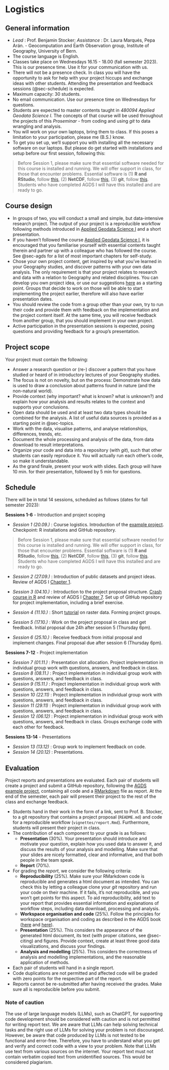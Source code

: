 # Logistics

## General information

- *Lead* : Prof. Benjamin Stocker; *Assistance* : Dr. Laura Marqués, Pepa Arán. - Geocomputation and Earth Observation group, Institute of Geography, University of Bern.
- The course language is English.
- Classes take place on Wednesdays 16.15 - 18.00 (fall semester 2023). This is our presence time. Use it for your communication with us. 
- There will not be a presence check. In class you will have the opportunity to ask for help with your project hiccups and exchange ideas with other students. Attending the presentation and feedback sessions (@sec-schedule) is expected.
- Maximum capacity: 30 students.
- No email communication. Use our presence time on Wednesdays for questions.
- Students are expected to master contents taught in *480094 Applied Geodata Science I*. The concepts of that course will be used throughout the projects of this *Proseminar* - from coding and using *git* to data wrangling and analysis.
- You will work on your own laptops, bring them to class. If this poses a limitation to your participation, please me (B.S.) know. 
- To get you set up, we’ll support you with installing all the necessary software on our laptops. But please do get started with installations and setup before our first session, following this:

> Before Session 1, please make sure that essential software needed for this course is installed and running. We will offer support in class, for those that encounter problems. Essential software is (1) **R and RStudio**, follow [this](https://geco-bern.github.io/agds/gettingstarted.html#installing-r-and-rstudio), (2) **NetCDF**, follow [this](https://geco-bern.github.io/agds/gettingstarted.html#other-libraries-and-applications), (3) **git**, follow [this](https://geco-bern.github.io/agds/gettingstarted.html#git-1). Students who have completed AGDS I will have this installed and are ready to go.


## Course design

- In groups of two, you will conduct a small and simple, but data-intensive research project. The output of your project is a reproducible workflow following methods introduced in [Applied Geodata Science I](https://geco-bern.github.io/agds/) and a short presentation.
- If you haven't followed the course [Applied Geodata Science I](https://geco-bern.github.io/agds/), it is encouraged that you familiarise yourself with essential contents taught therein and partner up with a colleague who has followed the course. See @sec-agds for a list of most important chapters for self-study. 
- Chose your own project content, get inspired by what you've learned in your Geography studies, and discover patterns with your own data analysis. The only requirement is that your project relates to research and data with a relation to Geography and related disciplines. You can develop you own project idea, or use our suggestions [here](@sec-topics) as a starting point. Groups that decide to work on those will be able to start implementing the project earlier, therefore will also have earlier presentation dates.
- You should review the code from a group other than your own, try to run their code and provide them with feedback on the implementation and the project content itself. At the same time, you will receive feedback from another group, that you should implement in your own project.
- Active participation in the presentation sessions is expected, posing questions and providing feedback for a group's presentation.

## Project scope

Your project must contain the following:

- Answer a research question or (re-) discover a pattern that you have studied or heard of in introductory lectures of your Geography studies. 
- The focus is not on novelty, but on the process: Demonstrate how data is used to draw a conclusion about patterns found in nature (and the non-natural world).
- Provide context (why important? what is known? what is unknown?) and explain how your analysis and results relates to the context and supports your conclusions.
- Open data should be used and at least two data types should be combined for the analysis. A list of useful data sources is provided as a starting point in @sec-topics.
- Work with the data, visualise patterns, and analyse relationships, differences, trends, etc.
- Document the whole processing and analysis of the data, from data download to result interpretations. 
- Organize your code and data into a repository (with *git*), such that other students can easily reproduce it. You will actually run each other's code, so make it understandable.
- As the grand finale, present your work with slides. Each group will have 10 min. for their presentation, followed by 5 min for questions.

## Schedule {#sec-schedule}

There will be in total 14 sessions, scheduled as follows (dates for fall semester 2023):

**Sessions 1-6** - Introduction and project scoping

- *Session 1 (20.09.)* : Course logistics. Introduction of the [example project](https://github.com/pepaaran/agds_proseminar_example).  Checkpoint: R installations and GitHub repository.

> Before Session 1, please make sure that essential software needed for this course is installed and running. We will offer support in class, for those that encounter problems. Essential software is (1) **R and RStudio**, follow [this](https://geco-bern.github.io/agds/gettingstarted.html#installing-r-and-rstudio), (2) **NetCDF**, follow [this](https://geco-bern.github.io/agds/gettingstarted.html#other-libraries-and-applications), (3) **git**, follow [this](https://geco-bern.github.io/agds/gettingstarted.html#git-1). Students who have completed AGDS I will have this installed and are ready to go.

- *Session 2 (27.09.)* : Introduction of public datasets and project ideas. Review of AGDS I [Chapter 1](https://geco-bern.github.io/agds/gettingstarted.html).

- *Session 3 (04.10.)* : Introduction to the project proposal structure. [Crash course in R](https://geco-bern.github.io/handfull_of_pixels/basic_R.html) and review of AGDS I [Chapter 7](https://geco-bern.github.io/agds/codemgmt.html). Set up of GitHub repository for project implementation, including a brief exercise.

- *Session 4 (11.10.)* : Short [tutorial](https://geco-bern.github.io/handfull_of_pixels/geospatial_R.html) on raster data. Forming project groups.

- *Session 5 (17.10.)* : Work on the project proposal in class and get feedback. Initial proposal due 24h after session 5 (Thursday 6pm).

- *Session 6 (25.10.)* : Receive feedback from initial proposal and implement changes. Final proposal due after session 6 (Thursday 6pm).

**Sessions 7-12** - Project implementation

- *Session 7 (01.11.)* : Presentation slot allocation. Project implementation in individual group work with questions, answers, and feedback in class. 
- *Session 8 (08.11.)* : Project implementation in individual group work with questions, answers, and feedback in class.
- *Session 9 (15.11.)* : Project implementation in individual group work with questions, answers, and feedback in class.
- *Session 10 (22.11)* : Project implementation in individual group work with questions, answers, and feedback in class.
- *Session 11 (29.11)* : Project implementation in individual group work with questions, answers, and feedback in class. 
- *Session 12 (06.12)* : Project implementation in individual group work with questions, answers, and feedback in class. Groups exchange code with each other for feedback.

**Sessions 13-14** - Presentations

- *Session 13 (13.12)* : Group work to implement feedback on code.
- *Session 14 (20.12)* : Presentations.

## Evaluation

Project reports and presentations are evaluated. Each pair of students will create a project and submit a GitHub repository, following the [AGDS example project](https://github.com/pepaaran/agds_proseminar_example), containing all code and a [RMarkdown](https://geco-bern.github.io/agds/gettingstarted.html#rmarkdown) file as report. At the end of the semester, each pair will present their project to the rest of the class and exchange feedback.

- Students hand in their work in the form of a link, sent to Prof. B. Stocker, to a git repository that contains a project proposal (`README.md`) and code for a reproducible workflow (`vignettes/report.Rmd`). Furthermore, students will present their project in class.
- The contribution of each component to your grade is as follows:
  - **Presentation** (30%). Your presentation should introduce and motivate your question, explain how you used data to answer it, and discuss the results of your analysis and modelling. Make sure that your slides are nicely formatted, clear and informative, and that both people in the team speak.
  - **Report** (70%). 
- For grading the *report*, we consider the following criteria:
  - **Reproducibility** (25%). Make sure your RMarkdown code is reproducible and generates a html document as intended. You can check this by letting a colleague clone your *git* repository and run your code on their machine. If it fails, it’s not reproducible, and you won’t get points for this aspect. To aid reproducibility, add text to your report that provides essential information and explanations of workflow steps, including data download, processing and analysis. 
  - **Workspace organisation and code** (25%). Follow the principles for workspace organisation and coding as described in the AGDS book ([here](https://geco-bern.github.io/agds/gettingstarted.html#wspmgmt) and [here](https://geco-bern.github.io/agds/programmingprimers.html#programming-basics)).
  - **Presentation** (25%). This considers the appearance of the generated html document, its text (with proper citations, see @sec-citing) and figures. Provide context, create at least three good data visualizations, and discuss your findings.
  - **Analysis and modelling** (25%). This considers the correctness of analysis and modelling implementations, and the reasonable application of methods.
- Each pair of students will hand in a single report. 
- Code duplications are not permitted and affected code will be graded with zero points for the respective part of the report.
- Reports cannot be re-submitted after having received the grades. Make sure all is reproducible before you submit.

### Note of caution

The use of large language models (LLMs), such as ChatGPT, for supporting code development should be considered with caution and is not permitted for writing report text. We are aware that LLMs can help solving technical tasks and the right use of LLMs for solving your problem is not discouraged. However, be aware that code produced by LLMs is not tested to be functional and error-free. Therefore, you have to understand what you get and verify and correct code with a view to your problem. Note that LLMs use text from various sources on the internet. Your report text must not contain verbatim copied text from unidentified sources. This would be considered plagiarism.
